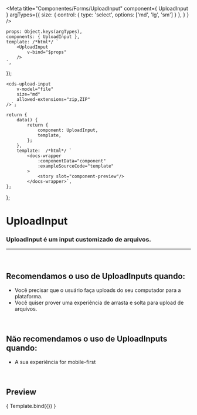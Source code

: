 
<Meta
	title="Componentes/Forms/UploadInput"
	component={ UploadInput }
	argTypes={{
		size: { control: { type: 'select', options: ['md', 'lg', 'sm'] } },
	}
}
/>

	props: Object.keys(argTypes),
	components: { UploadInput },
	template: /*html*/ `
		<UploadInput
			v-bind="$props" 
		/>
	`,
});

	<cds-upload-input
		v-model="file"
		size="md"
		allowed-extensions="zip,ZIP"
	/>`;

	return {
		data() {
			return {
				component: UploadInput,
				template,
			};
		},
		template:  /*html*/ `
			<docs-wrapper
				:componentData="component"
				:exampleSourceCode="template"				
			>
				<story slot="component-preview"/>
			</docs-wrapper>`,
	};
};

# UploadInput

### UploadInput é um input customizado de arquivos.
---
<br />

## Recomendamos o uso de UploadInputs quando:
- Você precisar que o usuário faça uploads do seu computador para a plataforma.
- Você quiser prover uma experiência de arrasta e solta para upload de arquivos.

<br />

## Não recomendamos o uso de UploadInputs quando:
- A sua experiência for mobile-first

<br />

## Preview

<Canvas>
	<Story
		name="UploadInput"
		decorators={[docsDecorator]}
	>
		{ Template.bind({}) }
	</Story>
</Canvas>

<ArgsTable story="UploadInput" />
